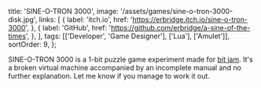   title: 'SINE-O-TRON 3000',
  image: '/assets/games/sine-o-tron-3000-disk.jpg',
  links: [
    {
      label: 'itch.io',
      href: 'https://erbridge.itch.io/sine-o-tron-3000',
    },
    {
      label: 'GitHub',
      href: 'https://github.com/erbridge/a-sine-of-the-times',
    },
  ],
  tags: [['Developer', 'Game Designer'], ['Lua'], ['Amulet']],
  sortOrder: 9,
};

SINE-O-TRON 3000 is a 1-bit puzzle game experiment made for
[bit jam](https://itch.io/jam/bit-jam). It's a broken virtual machine
accompanied by an incomplete manual and no further explanation. Let me know if
you manage to work it out.
